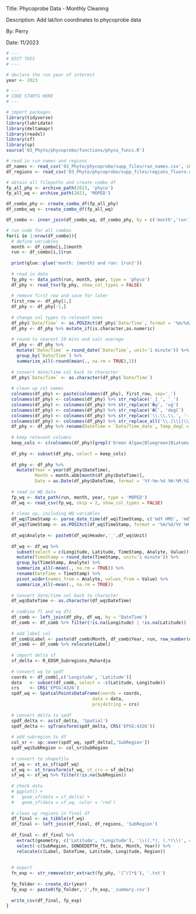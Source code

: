 Title: Phycoprobe Data - Monthly Cleaning

Description: Add lat/lon coordinates to phycoprobe data

By: Perry

Date: 11/2023

```r
# ---
# EDIT THIS
# ---

# declare the run year of interest
year <- 2023
```

```r
# ---
# CODE STARTS HERE
# ---

# import packages
library(tidyverse)
library(lubridate)
library(deltamapr)
library(readxl)
library(sf)
library(sp)
source('03_Phyto/phycoprobe/functions/phyco_funcs.R')

# read in run names and regions
df_names <- read_csv('03_Phyto/phycoprobe/supp_files/run_names.csv', show_col_types = FALSE)
df_regions <- read_csv('03_Phyto/phycoprobe/supp_files/regions_fluoro.csv', show_col_types = FALSE)

# obtain all filepaths and create combo df
fp_all_phy <- archive_path(2023, 'phyco')
fp_all_wq <- archive_path(2023, 'MOPED')

df_combo_phy <- create_combo_df(fp_all_phy)
df_combo_wq <- create_combo_df(fp_all_wq)

df_combo <- inner_join(df_combo_wq, df_combo_phy, by = c('month','run'))

# run code for all combos
for(i in 1:nrow(df_combo)){ 
  # define variables
  month <- df_combo[i,]$month
  run <- df_combo[i,]$run
  
  print(glue::glue('month: {month} and run: {run}'))
  
  # read in data
  fp_phy <- data_path(run, month, year, type = 'phyco')
  df_phy <- read_tsv(fp_phy, show_col_types = FALSE)
  
  # remove first row and save for later
  first_row <- df_phy[1,]
  df_phy <- df_phy[-1,]
  
  # change col types to relevant ones
  df_phy$`Date/Time` <- as.POSIXct(df_phy$`Date/Time`, format = '%m/%d/%Y %H:%M:%S')
  df_phy <- df_phy %>% mutate_if(is.character,as.numeric)
  
  # round to nearest 10 mins and calc average
  df_phy <- df_phy %>%
    mutate(`Date/Time` = round_date(`Date/Time`, unit='1 minute')) %>%
    group_by(`Date/Time`) %>%
    summarize_all(~round(mean(., na.rm = TRUE),2))
  
  # convert date/time col back to character
  df_phy$`Date/Time` <- as.character(df_phy$`Date/Time`)
  
  # clean up col names
  colnames(df_phy) <- paste(colnames(df_phy), first_row, sep='_')
  colnames(df_phy) <- colnames(df_phy) %>% str_replace('_1_', '_')
  colnames(df_phy) <- colnames(df_phy) %>% str_replace('�g', 'ug')
  colnames(df_phy) <- colnames(df_phy) %>% str_replace('�C', 'degC')
  colnames(df_phy) <- colnames(df_phy) %>% str_replace('\\.\\.\\.', '-')
  colnames(df_phy) <- colnames(df_phy) %>% str_replace_all('\\.|\\[|\\]|#', '')
  df_phy <- df_phy %>% rename(DateTime = `Date/Time_date`, Temp_degC = `Temp Sample_degC`)
  
  # keep relevant columns
  keep_cols <- c(colnames(df_phy)[grepl('Green Algae|Bluegreen|Diatoms|Cryptophyta', colnames(df_phy))],'Temp_degC','DateTime')
  
  df_phy <- subset(df_phy, select = keep_cols)
  
  df_phy <- df_phy %>%
    mutate(Year = year(df_phy$DateTime),
           Month = month.abb[month(df_phy$DateTime)],
           Date = as.Date(df_phy$DateTime, format = '%Y-%m-%d %H:%M:%S'))
  
  # read in WQ data
  fp_wq <- data_path(run, month, year, type = 'MOPED')
  df_wq <- read_csv(fp_wq, skip = 2, show_col_types = FALSE)
  
  # clean up, including WQ variables
  df_wq$TimeStamp <- parse_date_time(df_wq$TimeStamp, c('mdY HMS', 'mdY HM'))
  df_wq$TimeStamp <- as.POSIXct(df_wq$TimeStamp, format = '%m/%d/%Y %H:%M:%S')
  
  df_wq$Analyte <- paste0(df_wq$Header,'_',df_wq$Unit)
  
  df_wq <- df_wq %>%
    subset(select = c(Longitude, Latitude, TimeStamp, Analyte, Value)) %>%
    mutate(TimeStamp = round_date(TimeStamp, unit='1 minute')) %>%
    group_by(TimeStamp, Analyte) %>%
    summarize_all(~mean(., na.rm = TRUE)) %>%
    rename(DateTime = TimeStamp) %>%
    pivot_wider(names_from = Analyte, values_from = Value) %>%
    summarize_all(~mean(., na.rm = TRUE))
  
  # convert date/time col back to character
  df_wq$DateTime <- as.character(df_wq$DateTime)
  
  # combine fl and wq dfs
  df_comb <- left_join(df_phy, df_wq, by = 'DateTime')
  df_comb <- df_comb %>% filter(!is.na(Longitude) | !is.na(Latitude))
  
  # add label col
  df_comb$Label <- paste(df_comb$Month, df_comb$Year, run, row_number(df_comb$Month))
  df_comb <- df_comb %>% relocate(Label)
  
  # import delta sf
  sf_delta <- R_EDSM_Subregions_Mahardja
  
  # convert wq to spdf
  coords <- df_comb[,c('Longitude', 'Latitude')]
  data   <- subset(df_comb, select = -c(Latitude, Longitude))
  crs    <- CRS('EPSG:4326')
  spdf_wq <- SpatialPointsDataFrame(coords = coords,
                                 data = data, 
                                 proj4string = crs)
  
  # convert delta to spdf
  spdf_delta <- as(sf_delta, 'Spatial')
  spdf_delta <- spTransform(spdf_delta, CRS('EPSG:4326'))
  
  # add subregion to df
  col_sr <- sp::over(spdf_wq, spdf_delta[,'SubRegion'])
  spdf_wq$SubRegion <- col_sr$SubRegion
  
  # convert to shapefile
  sf_wq <- st_as_sf(spdf_wq)
  sf_wq <- st_transform(sf_wq, st_crs = sf_delta)
  sf_wq <- sf_wq %>% filter(!is.na(SubRegion))
  
  # check data
  # ggplot() +
  #   geom_sf(data = sf_delta) +
  #   geom_sf(data = sf_wq, color = 'red')
  
  # clean up regions in final df
  df_final <- as_tibble(sf_wq)
  df_final <- left_join(df_final, df_regions, 'SubRegion')
  
  df_final <- df_final %>%
    extract(geometry, c('Latitude', 'Longitude'), '\\((.*), (.*)\\)', convert = TRUE) %>%
    select(-c(SubRegion, SONDEDEPTH_ft, Date, Month, Year)) %>%
    relocate(c(Label, DateTime, Latitude, Longitude, Region))
  
  
  # export
  fn_exp <- str_remove(str_extract(fp_phy, '[^/]*$'), '.txt')
  
  fp_folder <- create_dir(year)
  fp_exp <- paste0(fp_folder,'/',fn_exp,'_summary.csv')
  
  write_csv(df_final, fp_exp)
}
```

